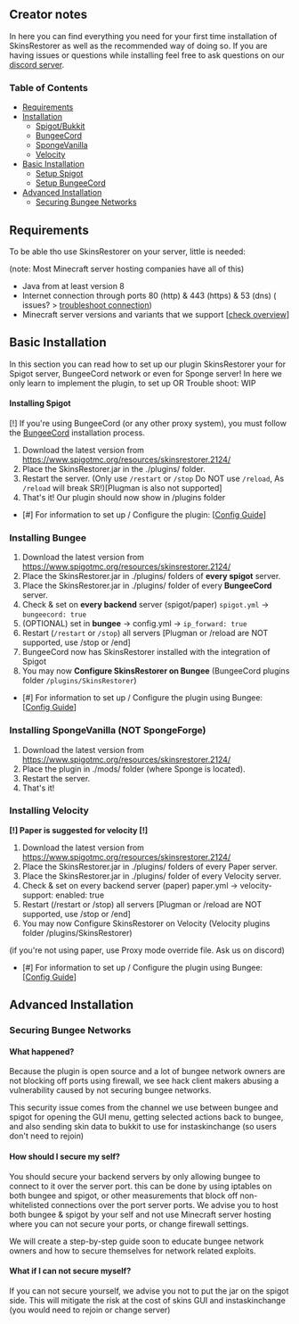 ## Creator notes

In here you can find everything you need for your first time installation of SkinsRestorer as well as the recommended
way of doing so. If you are having issues or questions while installing feel free to ask questions on
our [discord server](https://skinsrestorer.net/discord).

### Table of Contents

- [Requirements](#Requirements)
- [Installation](#Basic-Installation)
    - [Spigot/Bukkit](#installing-spigot)
    - [BungeeCord](#installing-Bungee)
    - [SpongeVanilla](#installing-spongevanilla-not-spongeforge)
    - [Velocity](#installing-velocity)
- [Basic Installation](#basic-installation)
    - [Setup Spigot](#installing-spigot)
    - [Setup BungeeCord](#installing-bungee)
- [Advanced Installation](#Advanced-Installation)
    - [Securing Bungee Networks](#securing-bungee-networks)

## Requirements

To be able tho use SkinsRestorer on your server, little is needed:

(note: Most Minecraft server hosting companies have all of this)

* Java from at least version 8
* Internet connection through ports 80 (http) & 443 (https) & 53 (dns) (
  issues? > [troubleshoot connection](https://github.com/SkinsRestorer/SkinsRestorerX/wiki/Troubleshoot#connection))
* Minecraft server versions and variants that we
  support [[check overview](https://github.com/SkinsRestorer/SkinsRestorerX/blob/master/README.md)]

## Basic Installation

In this section you can read how to set up our plugin SkinsRestorer your for Spigot server, BungeeCord network or even
for Sponge server!
In here we only learn to implement the plugin, to set up OR Trouble shoot: WIP

#### Installing Spigot

[!] If you're using BungeeCord (or any other proxy system), you must follow the [BungeeCord](#installing-Bungee)
installation process.

1. Download the latest version from https://www.spigotmc.org/resources/skinsrestorer.2124/
2. Place the SkinsRestorer.jar in the ./plugins/ folder.
3. Restart the server. (Only use `/restart` or `/stop` Do NOT use `/reload`, As `/reload` will break
   SR!)[Plugman is also not supported]
4. That's it! Our plugin should now show in /plugins folder

- [#] For information to set up / Configure the
  plugin: [[Config Guide](https://github.com/SkinsRestorer/SkinsRestorerX/wiki/Configuration#config-guide)]

### Installing Bungee

1. Download the latest version from https://www.spigotmc.org/resources/skinsrestorer.2124/
2. Place the SkinsRestorer.jar in ./plugins/ folders of **every spigot** server.
3. Place the SkinsRestorer.jar in ./plugins/ folder of every **BungeeCord** server.
4. Check & set on **every backend** server (spigot/paper) `spigot.yml` -> `bungeecord: true`
5. (OPTIONAL) set in __bungee__ -> config.yml -> `ip_forward: true`
6. Restart (`/restart` or `/stop`) all servers
   [Plugman or /reload are NOT supported, use /stop or /end]
7. BungeeCord now has SkinsRestorer installed with the integration of Spigot
8. You may now **Configure SkinsRestorer on Bungee** (BungeeCord plugins folder `/plugins/SkinsRestorer`)

- [#] For information to set up / Configure the plugin using
  Bungee: [[Config Guide](https://github.com/SkinsRestorer/SkinsRestorerX/wiki/Configuration#config-guide)]

### Installing SpongeVanilla (NOT SpongeForge)

1. Download the latest version from https://www.spigotmc.org/resources/skinsrestorer.2124/
2. Place the plugin in ./mods/ folder (where Sponge is located).
3. Restart the server.
4. That's it!

### Installing Velocity

**[!] Paper is suggested for velocity [!]**

1. Download the latest version from https://www.spigotmc.org/resources/skinsrestorer.2124/
2. Place the SkinsRestorer.jar in ./plugins/ folders of every Paper server.
3. Place the SkinsRestorer.jar in ./plugins/ folder of every Velocity server.
4. Check & set on every backend server (paper) paper.yml ->   velocity-support: enabled: true
5. Restart (/restart or /stop) all servers [Plugman or /reload are NOT supported, use /stop or /end]
6. You may now Configure SkinsRestorer on Velocity (Velocity plugins folder /plugins/SkinsRestorer)

(if you're not using paper, use Proxy mode override file. Ask us on discord)

- [#] For information to set up / Configure the plugin using
  Bungee: [[Config Guide](https://github.com/SkinsRestorer/SkinsRestorerX/wiki/Configuration#config-guide)]

## Advanced Installation

### Securing Bungee Networks

#### What happened?

Because the plugin is open source and a lot of bungee network owners are not blocking off ports using firewall, we see
hack client makers abusing a vulnerability caused by not securing bungee networks.

This security issue comes from the channel we use between bungee and spigot for opening the GUI menu, getting selected
actions back to bungee, and also sending skin data to bukkit to use for instaskinchange (so users don't need to rejoin)

#### How should I secure my self?

You should secure your backend servers by only allowing bungee to connect to it over the server port. this can be done
by using iptables on both bungee and spigot, or other measurements that block off non-whitelisted connections over the
port server ports. We advise you to host both bungee & spigot by your self and not use Minecraft server hosting where
you can not secure your ports, or change firewall settings.

We will create a step-by-step guide soon to educate bungee network owners and how to secure themselves for network
related exploits.

#### What if I can not secure myself?

If you can not secure yourself, we advise you not to put the jar on the spigot side. This will mitigate the risk at the
cost of skins GUI and instaskinchange (you would need to rejoin or change server)

